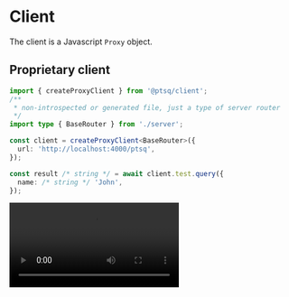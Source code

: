 
# Client

The client is a Javascript `Proxy` object.

## Proprietary client

```ts
import { createProxyClient } from '@ptsq/client';
/**
 * non-introspected or generated file, just a type of server router
 */
import type { BaseRouter } from './server';

const client = createProxyClient<BaseRouter>({
  url: 'http://localhost:4000/ptsq',
});

const result /* string */ = await client.test.query({
  name: /* string */ 'John',
});
```

<Video src="/assets/client-server.mp4" />

## Introspected schema

Even if this is not directly the server router schema, it is introspected, the way you define client stays the same, the client does not care if the server is in your repository or somewhere else.

```ts
import { createProxyClient } from '@ptsq/client';
/**
 * introspected or generated file, no server exposed, ready for open API
 */
import type { RootRouter } from './schema.generated';

const client = createProxyClient<RootRouter>({
  url: 'http://localhost:4000/ptsq',
});

const result /* string */ = await client.test.query({
  name: /* string */ 'John',
});
```

Introspected schema can also have comments with hints about what serialized type actually is. So if the response returns `DateTime` as a string, then there is a way to describe the `DateTime` scalar on the server, to give hints on the client side.

## Options

```ts
type CreateProxyClientArgs = {
  url: string;
  credentials?: boolean;
  headers?: RequestHeaders | (() => MaybePromise<RequestHeaders>);
};
```

The `url` is the URL of ptsq server e.g. `https://example.com/ptsq/'.
You can also specify the `fetch` function. That will be the place where you can customize fetch options or/and use [fetch ponyfill](https://www.npmjs.com/package/fetch-ponyfill) for client use in the node environment.

```ts
import { createProxyClient } from '@ptsq/client';
import type { BaseRouter } from './server';

const client = createProxyClient<BaseRouter>({
  url: 'http://localhost:4000/ptsq',
  fetch: async (input, requestInit) => {
    const jwt = await cookies.get('jwt');

    return fetch(input, {
      ...requestInit,
      headers: {
        ...requestInit.headers,
        Authorization: `Bearer ${jwt}`,
      },
    });
  },
});

const result /* string */ = await client.test.query({
  name: /* string */ 'John',
});
```

## Wrong route

The proxy client has `noop` function as the Proxy target.
But you cannot call that `noop` function, because the `Proxy` object overrides the `apply` method of that `noop` function.
That `apply` handler is for calling the `query` or `mutate` requests.
There is only one requester for both `query and `mutation`, so they are called the same way.

```ts
const proxyHandler: ProxyHandler<Client<TRouter>> = {
  get: (_target, key: string) => createProxyClientRouter([...route, key]),
  apply: (_target, _thisArg, argumentsList) =>
    client.request(argumentsList[0], argumentsList[1]),
};

const noop = () => {};

const client = new Proxy(noop, proxyHandler);
```

As you can see, you can for e.g. `@ts-ignore` disable bad route input, because the check is only on the type-level.
If you `query` or `mutate` a wrong route it throws on the server `BAD_REQUEST` `PtsqError`.

## Request body validation

On the server, the body sent from the client is validated by the following schema.
If the validation fails the server throws `BAD_REQUEST` `PtsqError`.

```ts
Type.Object(
  {
    route: Type.RegExp(/^[a-zA-Z]+(\.[a-zA-Z]+)*$/),
    type: Type.Union([Type.Literal('query'), Type.Literal('mutation')]),
    input: Type.Optional(Type.Unknown()),
  },
  {
    additionalProperties: false,
  },
);
```

As you can see there is no validation for if the route exists and has resolver. The route is validated by walking the nested `routers`.

As you can expect, if the route has no `resolver`, means that the route is incomplete and should continue, so `node type` is `router` or some preceding route should be terminating, then `BAD_REQUEST` error is thrown by a server.

If the route does not exist server automatically returns `NOT_FOUND`.
